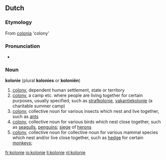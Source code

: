 ==Dutch==

===Etymology===
From {{L.}} [[colonia]] 'colony'

===Pronunciation===
*{{audio|Nl-kolonie.ogg|audio}}

===Noun===
'''kolonie''' {{f}} (plural '''kolonies''' or '''koloniën''')
# [[colony]], dependent human settlement, state or territory
# [[colony]], a camp etc. where people are living together for certain purposes, usually specified, such as [[strafkolonie]], [[vakantiekolonie]] (a charitable summer camp)
# [[colony]], collective noun for various insects which nest and live together, such as [[ant]]s 
# [[colony]], collective noun for various birds which nest close together, such as [[seagull]]s, [[penguin]]s; [[siege]] of [[heron]]s
# [[colony]], collective noun for collective noun for various mammal species which nest and/or live close together, such as [[hedge]] for certain [[monkey]]s; 

[[fr:kolonie]]
[[io:kolonie]]
[[li:kolonie]]
[[nl:kolonie]]
